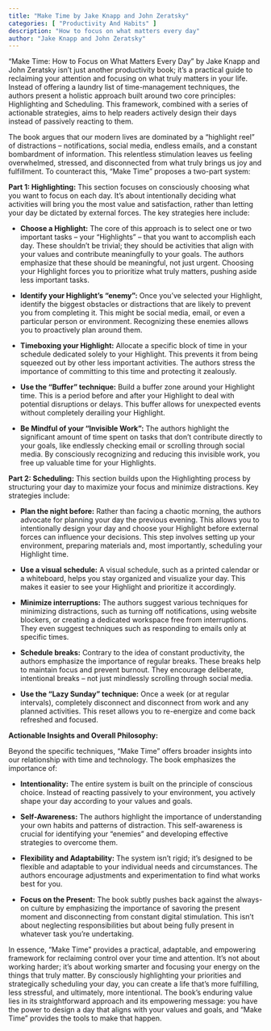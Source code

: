```yaml
---
title: "Make Time by Jake Knapp and John Zeratsky"
categories: [ "Productivity And Habits" ]
description: "How to focus on what matters every day"
author: "Jake Knapp and John Zeratsky"
---
```

"Make Time: How to Focus on What Matters Every Day" by Jake Knapp and John Zeratsky isn't just another productivity book; it's a practical guide to reclaiming your attention and focusing on what truly matters in your life.  Instead of offering a laundry list of time-management techniques, the authors present a holistic approach built around two core principles: Highlighting and Scheduling. This framework, combined with a series of actionable strategies, aims to help readers actively design their days instead of passively reacting to them.

The book argues that our modern lives are dominated by a "highlight reel" of distractions – notifications, social media, endless emails, and a constant bombardment of information. This relentless stimulation leaves us feeling overwhelmed, stressed, and disconnected from what truly brings us joy and fulfillment.  To counteract this, "Make Time" proposes a two-part system:

**Part 1: Highlighting:** This section focuses on consciously choosing what you want to focus on each day. It's about intentionally deciding what activities will bring you the most value and satisfaction, rather than letting your day be dictated by external forces.  The key strategies here include:

* **Choose a Highlight:**  The core of this approach is to select one or two important tasks – your "Highlights" – that you want to accomplish each day. These shouldn't be trivial; they should be activities that align with your values and contribute meaningfully to your goals.  The authors emphasize that these should be meaningful, not just urgent.  Choosing your Highlight forces you to prioritize what truly matters, pushing aside less important tasks.

* **Identify your Highlight's "enemy":**  Once you've selected your Highlight, identify the biggest obstacles or distractions that are likely to prevent you from completing it.  This might be social media, email, or even a particular person or environment. Recognizing these enemies allows you to proactively plan around them.

* **Timeboxing your Highlight:** Allocate a specific block of time in your schedule dedicated solely to your Highlight. This prevents it from being squeezed out by other less important activities.  The authors stress the importance of committing to this time and protecting it zealously.

* **Use the "Buffer" technique:** Build a buffer zone around your Highlight time. This is a period before and after your Highlight to deal with potential disruptions or delays. This buffer allows for unexpected events without completely derailing your Highlight.

* **Be Mindful of your "Invisible Work":**  The authors highlight the significant amount of time spent on tasks that don’t contribute directly to your goals, like endlessly checking email or scrolling through social media. By consciously recognizing and reducing this invisible work, you free up valuable time for your Highlights.

**Part 2: Scheduling:** This section builds upon the Highlighting process by structuring your day to maximize your focus and minimize distractions. Key strategies include:

* **Plan the night before:**  Rather than facing a chaotic morning, the authors advocate for planning your day the previous evening. This allows you to intentionally design your day and choose your Highlight before external forces can influence your decisions.  This step involves setting up your environment, preparing materials and, most importantly, scheduling your Highlight time.

* **Use a visual schedule:**  A visual schedule, such as a printed calendar or a whiteboard, helps you stay organized and visualize your day. This makes it easier to see your Highlight and prioritize it accordingly.

* **Minimize interruptions:**  The authors suggest various techniques for minimizing distractions, such as turning off notifications, using website blockers, or creating a dedicated workspace free from interruptions. They even suggest techniques such as responding to emails only at specific times.

* **Schedule breaks:**  Contrary to the idea of constant productivity, the authors emphasize the importance of regular breaks. These breaks help to maintain focus and prevent burnout. They encourage deliberate, intentional breaks – not just mindlessly scrolling through social media.

* **Use the "Lazy Sunday" technique:** Once a week (or at regular intervals), completely disconnect and disconnect from work and any planned activities.  This reset allows you to re-energize and come back refreshed and focused.

**Actionable Insights and Overall Philosophy:**

Beyond the specific techniques, "Make Time" offers broader insights into our relationship with time and technology. The book emphasizes the importance of:

* **Intentionality:**  The entire system is built on the principle of conscious choice. Instead of reacting passively to your environment, you actively shape your day according to your values and goals.

* **Self-Awareness:**  The authors highlight the importance of understanding your own habits and patterns of distraction. This self-awareness is crucial for identifying your "enemies" and developing effective strategies to overcome them.

* **Flexibility and Adaptability:** The system isn't rigid; it's designed to be flexible and adaptable to your individual needs and circumstances.  The authors encourage adjustments and experimentation to find what works best for you.

* **Focus on the Present:**  The book subtly pushes back against the always-on culture by emphasizing the importance of savoring the present moment and disconnecting from constant digital stimulation.  This isn't about neglecting responsibilities but about being fully present in whatever task you're undertaking.

In essence, "Make Time" provides a practical, adaptable, and empowering framework for reclaiming control over your time and attention. It's not about working harder; it's about working smarter and focusing your energy on the things that truly matter.  By consciously highlighting your priorities and strategically scheduling your day, you can create a life that’s more fulfilling, less stressful, and ultimately, more intentional. The book's enduring value lies in its straightforward approach and its empowering message: you have the power to design a day that aligns with your values and goals, and "Make Time" provides the tools to make that happen.

